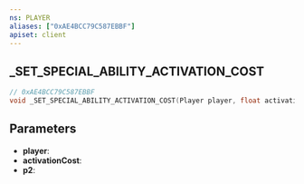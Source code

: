 ```yaml
---
ns: PLAYER
aliases: ["0xAE4BCC79C587EBBF"]
apiset: client
---
```

## _SET_SPECIAL_ABILITY_ACTIVATION_COST

```c
// 0xAE4BCC79C587EBBF
void _SET_SPECIAL_ABILITY_ACTIVATION_COST(Player player, float activationCost, int p2);
```


## Parameters
* **player**:
* **activationCost**:
* **p2**:
